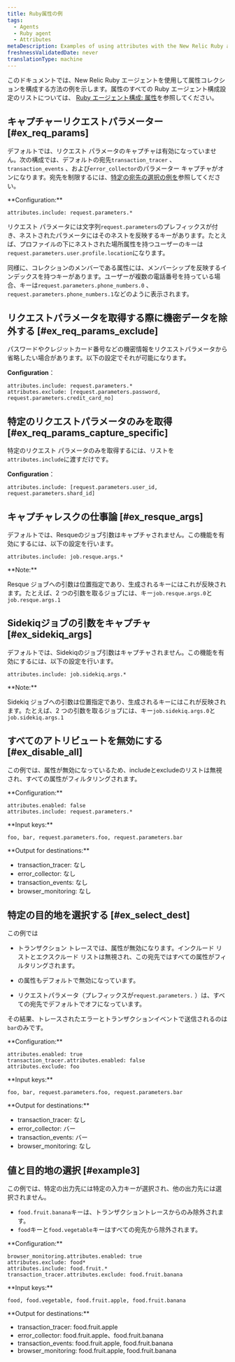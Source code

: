 ```yaml
---
title: Ruby属性の例
tags:
  - Agents
  - Ruby agent
  - Attributes
metaDescription: Examples of using attributes with the New Relic Ruby agent.
freshnessValidatedDate: never
translationType: machine
---
```


このドキュメントでは、New Relic Ruby エージェントを使用して属性コレクションを構成する方法の例を示します。属性のすべての Ruby エージェント構成設定のリストについては、 [Ruby エージェント構成: 属性](/docs/apm/agents/ruby-agent/configuration/ruby-agent-configuration/#attributes)を参照してください。

## キャプチャーリクエストパラメーター [#ex_req_params]

デフォルトでは、リクエスト パラメータのキャプチャは有効になっていません。次の構成では、デフォルトの宛先`transaction_tracer` 、 `transaction_events` 、および`error_collector`のパラメーター キャプチャがオンになります。宛先を制限するには、[特定の宛先の選択の例を](#ex_select_dest)参照してください。

<DNT>
  **Configuration:**
</DNT>

```
attributes.include: request.parameters.*
```

リクエスト パラメータには文字列`request.parameters`のプレフィックスが付き、ネストされたパラメータにはそのネストを反映するキーがあります。たとえば、プロファイルの下にネストされた場所属性を持つユーザーのキーは`request.parameters.user.profile.location`になります。

同様に、コレクションのメンバーである属性には、メンバーシップを反映するインデックスを持つキーがあります。ユーザーが複数の電話番号を持っている場合、キーは`request.parameters.phone_numbers.0` 、 `request.parameters.phone_numbers.1`などのように表示されます。

## リクエストパラメータを取得する際に機密データを除外する [#ex_req_params_exclude]

パスワードやクレジットカード番号などの機密情報をリクエストパラメータから省略したい場合があります。以下の設定でそれが可能になります。

<DNT>**Configuration**</DNT>：

```
attributes.include: request.parameters.*
attributes.exclude: [request.parameters.password, request.parameters.credit_card_no]
```

## 特定のリクエストパラメータのみを取得 [#ex_req_params_capture_specific]

特定のリクエスト パラメータのみを取得するには、リストを`attributes.include`に渡すだけです。

<DNT>**Configuration**</DNT>：

```
attributes.include: [request.parameters.user_id, request.parameters.shard_id]
```

## キャプチャレスクの仕事論 [#ex_resque_args]

デフォルトでは、Resqueのジョブ引数はキャプチャされません。この機能を有効にするには、以下の設定を行います。

```
attributes.include: job.resque.args.*
```

<DNT>
  **Note:**
</DNT>

Resque ジョブへの引数は位置指定であり、生成されるキーにはこれが反映されます。たとえば、2 つの引数を取るジョブには、キー`job.resque.args.0`と `job.resque.args.1`

## Sidekiqジョブの引数をキャプチャ [#ex_sidekiq_args]

デフォルトでは、Sidekiqのジョブ引数はキャプチャされません。この機能を有効にするには、以下の設定を行います。

```
attributes.include: job.sidekiq.args.*
```

<DNT>
  **Note:**
</DNT>

Sidekiq ジョブへの引数は位置指定であり、生成されるキーにはこれが反映されます。たとえば、2 つの引数を取るジョブには、キー`job.sidekiq.args.0`と `job.sidekiq.args.1`

## すべてのアトリビュートを無効にする [#ex_disable_all]

この例では、属性が無効になっているため、includeとexcludeのリストは無視され、すべての属性がフィルタリングされます。

<DNT>
  **Configuration:**
</DNT>

```
attributes.enabled: false
attributes.include: request.parameters.*
```

<DNT>
  **Input keys:**
</DNT>

```
foo, bar, request.parameters.foo, request.parameters.bar
```

<DNT>
  **Output for destinations:**
</DNT>

* transaction_tracer: なし
* error_collector: なし
* transaction_events: なし
* browser_monitoring: なし

## 特定の目的地を選択する [#ex_select_dest]

この例では

* トランザクション トレースでは、属性が無効になります。インクルード リストとエクスクルード リストは無視され、この宛先ではすべての属性がフィルタリングされます。

* <InlinePopover type="browser"/>

  の属性もデフォルトで無効になっています。

* リクエストパラメータ（プレフィックスが`request.parameters.` ）は、すべての宛先でデフォルトでオフになっています。

その結果、トレースされたエラーとトランザクションイベントで送信されるのは`bar`のみです。

<DNT>
  **Configuration:**
</DNT>

```
attributes.enabled: true
transaction_tracer.attributes.enabled: false
attributes.exclude: foo
```

<DNT>
  **Input keys:**
</DNT>

```
foo, bar, request.parameters.foo, request.parameters.bar
```

<DNT>
  **Output for destinations:**
</DNT>

* transaction_tracer: なし
* error_collector: バー
* transaction_events: バー
* browser_monitoring: なし

## 値と目的地の選択 [#example3]

この例では、特定の出力先には特定の入力キーが選択され、他の出力先には選択されません。

* `food.fruit.banana`キーは、トランザクショントレースからのみ除外されます。
* `food`キーと`food.vegetable`キーはすべての宛先から除外されます。

<DNT>
  **Configuration:**
</DNT>

```
browser_monitoring.attributes.enabled: true
attributes.exclude: food*
attributes.include: food.fruit.*
transaction_tracer.attributes.exclude: food.fruit.banana
```

<DNT>
  **Input keys:**
</DNT>

```
food, food.vegetable, food.fruit.apple, food.fruit.banana
```

<DNT>
  **Output for destinations:**
</DNT>

* transaction_tracer: food.fruit.apple
* error_collector: food.fruit.apple、food.fruit.banana
* transaction_events: food.fruit.apple, food.fruit.banana
* browser_monitoring: food.fruit.apple, food.fruit.banana